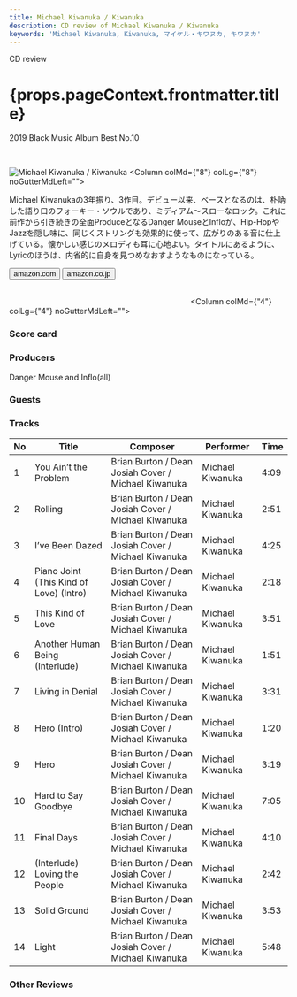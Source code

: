 ```yaml
---
title: Michael Kiwanuka / Kiwanuka
description: CD review of Michael Kiwanuka / Kiwanuka
keywords: 'Michael Kiwanuka, Kiwanuka, マイケル・キワヌカ, キワヌカ'
---
```





<p className="largeP">CD review</p>
<h1 className="h1--no--margin">{props.pageContext.frontmatter.title}</h1>
<p className="largeP"><Link to="/best50/2019/">2019 Black Music Album Best No.10</Link></p>

<br/>
<Row  className="image-card-group">
	<Column colMd={"4"} colLg={"4"} noGutterMdLeft="">
       <ImageCard>

![Michael Kiwanuka / Kiwanuka](../../images/cd/mkiwanuka3L.jpg) 
</ImageCard>
	</Column>
	<Column colMd={"8"} colLg={"8"} noGutterMdLeft="">
	<p>
	Michael Kiwanukaの3年振り、3作目。デビュー以来、ベースとなるのは、朴訥した語り口のフォーキー・ソウルであり、ミディアム～スローなロック。これに前作から引き続きの全面ProduceとなるDanger MouseとInfloが、Hip-HopやJazzを隠し味に、同じくストリングも効果的に使って、広がりのある音に仕上げている。懐かしい感じのメロディも耳に心地よい。タイトルにあるように、Lyricのほうは、内省的に自身を見つめなおすようなものになっている。
	</p>
	<div>
	    <Button href="https://amzn.to/3gGslI2" kind="primary" size="small" renderIcon={ArrowUpRight24}>
          amazon.com
        </Button>
        <Button href="https://amzn.to/2BlJzut" kind="secondary" size="small" renderIcon={ArrowUpRight24}>
          amazon.co.jp
        </Button>
	</div>
	<a style="display:inline-block;overflow:hidden;background:url(https://linkmaker.itunes.apple.com/ja-jp/lockup.svg?releaseDate=2019-11-01&kind=album&bubble=apple_music&style=mono-black) no-repeat;width:180px;height:45px;" href="https://geo.music.apple.com/jp/album/kiwanuka/1474357932?mt=1&app=music&ls=1&at=11lcug"></a>
	<a style="display:inline-block;overflow:hidden;background:url(https://linkmaker.itunes.apple.com/ja-jp/badge-lrg.svg?releaseDate=2019-11-01T00:00:00Z&kind=album&bubble=itunes_music) no-repeat;width:140px;height:45px;" href="https://geo.music.apple.com/jp/album/kiwanuka/1474357932?app=itunes&at=11lcug"></a>
	</Column>
</Row>
<Row >
	<Column colMd={"4"} colLg={"4"} noGutterMdLeft="">
<div>
    <h3>Score card</h3>
	<SliderJS1 value="5" />
    <SliderJS2 value="4" />
	<SliderJS3 value="1" />
    <SliderJS4 value="8" />
</div>
</Column>
<Column colMd={"8"} colLg={"8"} noGutterMdLeft="">
<div>
<h3>Producers</h3>
<p>Danger Mouse and Inflo(all)</p>
<h3>Guests</h3>
<p></p>
</div>
</Column>
</Row>

<h3>Tracks</h3>

| No  |	Title                                   | Composer		                                      |	Performer	     | Time |
| --- |	--------------------------------------- | --------------------------------------------------- |	---------------- | ---- |
| 1	  |	You Ain’t the Problem                   | Brian Burton / Dean Josiah Cover / Michael Kiwanuka |	Michael Kiwanuka | 4:09 |
| 2	  |	Rolling	                                | Brian Burton / Dean Josiah Cover / Michael Kiwanuka |	Michael Kiwanuka | 2:51 |
| 3	  |	I’ve Been Dazed	                        | Brian Burton / Dean Josiah Cover / Michael Kiwanuka |	Michael Kiwanuka | 4:25 |
| 4	  |	Piano Joint (This Kind of Love) (Intro)	| Brian Burton / Dean Josiah Cover / Michael Kiwanuka |	Michael Kiwanuka | 2:18 |
| 5	  |	This Kind of Love	                    | Brian Burton / Dean Josiah Cover / Michael Kiwanuka |	Michael Kiwanuka | 3:51 |
| 6	  |	Another Human Being (Interlude)	        | Brian Burton / Dean Josiah Cover / Michael Kiwanuka |	Michael Kiwanuka | 1:51 |
| 7	  |	Living in Denial	                    | Brian Burton / Dean Josiah Cover / Michael Kiwanuka |	Michael Kiwanuka | 3:31 |
| 8	  |	Hero (Intro)	                        | Brian Burton / Dean Josiah Cover / Michael Kiwanuka |	Michael Kiwanuka | 1:20 |
| 9	  |	Hero	                                | Brian Burton / Dean Josiah Cover / Michael Kiwanuka |	Michael Kiwanuka | 3:19 |
|10	  |	Hard to Say Goodbye	                    | Brian Burton / Dean Josiah Cover / Michael Kiwanuka |	Michael Kiwanuka | 7:05 |
|11	  |	Final Days	                            | Brian Burton / Dean Josiah Cover / Michael Kiwanuka |	Michael Kiwanuka | 4:10 |
|12	  |	(Interlude) Loving the People	        | Brian Burton / Dean Josiah Cover / Michael Kiwanuka |	Michael Kiwanuka | 2:42 |
|13	  |	Solid Ground	                        | Brian Burton / Dean Josiah Cover / Michael Kiwanuka |	Michael Kiwanuka | 3:53 |
|14	  |	Light	                                | Brian Burton / Dean Josiah Cover / Michael Kiwanuka |	Michael Kiwanuka | 5:48 |

<h3>Other Reviews</h3>

<Row>
<Column colMd={3} colLg={3} noGutterMdLeft>
<Review1 />
</Column>
</Row>